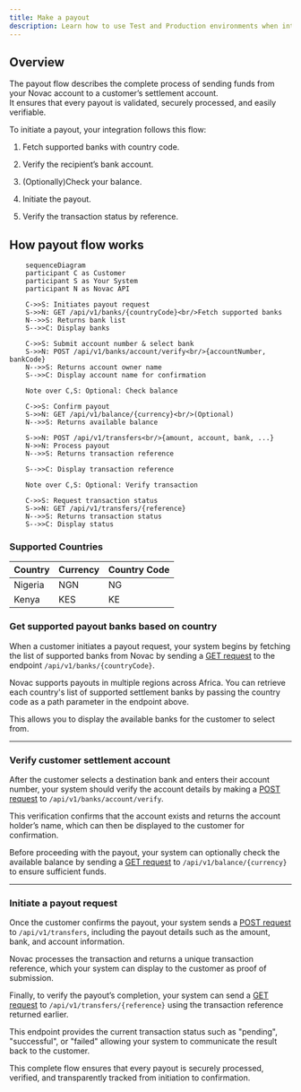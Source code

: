 ```yaml
---
title: Make a payout
description: Learn how to use Test and Production environments when integrating with Novac.
---
```


## Overview  

The payout flow describes the complete process of sending funds from your Novac account to a customer’s settlement account.  
It ensures that every payout is validated, securely processed, and easily verifiable.

To initiate a payout, your integration follows this flow:

1. Fetch supported banks with country code.

2. Verify the recipient’s bank account.

3. (Optionally)Check your balance.

4. Initiate the payout.

5. Verify the transaction status by reference.

## How payout flow works

```mermaid
    sequenceDiagram
    participant C as Customer
    participant S as Your System
    participant N as Novac API

    C->>S: Initiates payout request
    S->>N: GET /api/v1/banks/{countryCode}<br/>Fetch supported banks
    N-->>S: Returns bank list
    S-->>C: Display banks

    C->>S: Submit account number & select bank
    S->>N: POST /api/v1/banks/account/verify<br/>{accountNumber, bankCode}
    N-->>S: Returns account owner name
    S-->>C: Display account name for confirmation

    Note over C,S: Optional: Check balance

    C->>S: Confirm payout
    S->>N: GET /api/v1/balance/{currency}<br/>(Optional)
    N-->>S: Returns available balance

    S->>N: POST /api/v1/transfers<br/>{amount, account, bank, ...}
    N->>N: Process payout
    N-->>S: Returns transaction reference

    S-->>C: Display transaction reference

    Note over C,S: Optional: Verify transaction

    C->>S: Request transaction status
    S->>N: GET /api/v1/transfers/{reference}
    N-->>S: Returns transaction status
    S-->>C: Display status
```

### Supported Countries

| Country                | Currency          | Country Code      |
|------------------------|-------------------|-------------------|
| Nigeria                | NGN               | NG                |             
| Kenya                  | KES               | KE                |


### Get supported payout banks based on country

When a customer initiates a payout request, your system begins by fetching the list of supported banks from Novac by sending a [GET request](/api-reference/payouts/retrieve-payout-banks) to the endpoint `/api/v1/banks/{countryCode}`.

<Info>
  Novac supports payouts in multiple regions across Africa. You can retrieve each country's list of supported settlement banks by passing the country code as a path parameter in the endpoint above.
</Info>

This allows you to display the available banks for the customer to select from.

---

### Verify customer settlement account

After the customer selects a destination bank and enters their account number, your system should verify the account details by making a [POST request](/api-reference/payouts/verify-bank-account) to `/api/v1/banks/account/verify`.

This verification confirms that the account exists and returns the account holder’s name, which can then be displayed to the customer for confirmation.

Before proceeding with the payout, your system can optionally check the available balance by sending a [GET request](/api-reference/payouts/retrieve-balance) to `/api/v1/balance/{currency}` to ensure sufficient funds.

---

### Initiate a payout request

Once the customer confirms the payout, your system sends a [POST request](/api-reference/payouts/initiate-transfer) to `/api/v1/transfers`, including the payout details such as the amount, bank, and account information.  

Novac processes the transaction and returns a unique transaction reference, which your system can display to the customer as proof of submission.

Finally, to verify the payout’s completion, your system can send a [GET request](/api-reference/payouts/retrieve-bank-transaction) to `/api/v1/transfers/{reference}` using the transaction reference returned earlier.  

This endpoint provides the current transaction status such as "pending", "successful", or "failed" allowing your system to communicate the result back to the customer.  

This complete flow ensures that every payout is securely processed, verified, and transparently tracked from initiation to confirmation.


